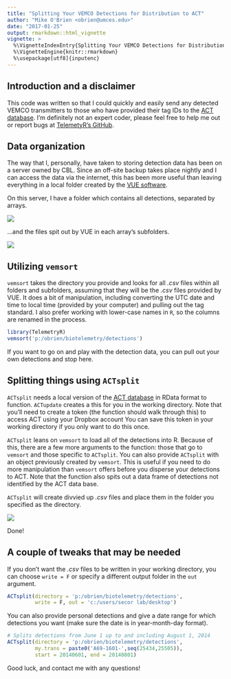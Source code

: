 ```yaml
---
title: "Splitting Your VEMCO Detections for Distribution to ACT"
author: "Mike O'Brien <obrien@umces.edu>"
date: "2017-01-25"
output: rmarkdown::html_vignette
vignette: >
  %\VignetteIndexEntry{Splitting Your VEMCO Detections for Distribution to ACT}
  %\VignetteEngine{knitr::rmarkdown}
  %\usepackage[utf8]{inputenc}
---
```



## Introduction and a disclaimer

This code was written so that I could quickly and easily send any detected VEMCO transmitters to those who have provided their tag IDs to the [ACT database](http://www.theactnetwork.com). I'm definitely not an expert coder, please feel free to help me out or report bugs at [TelemetyR's GitHub](https://github.com/mhpob/TelemetryR).


## Data organization

The way that I, personally, have taken to storing detection data has been on a server owned by CBL. Since an off-site backup takes place nightly and I can access the data via the internet, this has been more useful than leaving everything in a local folder created by the [VUE software](http://vemco.com/products/vue-software/).

On this server, I have a folder which contains all detections, separated by arrays.

![](folders.png)

...and the files spit out by VUE in each array's subfolders.

![](vuefiles.png)


## Utilizing `vemsort`

`vemsort` takes the directory you provide and looks for all *.csv* files within all folders and subfolders, assuming that they will be the *.csv* files provided by VUE. It does a bit of manipulation, including converting the UTC date and time to local time (provided by your computer) and pulling out the tag standard. I also prefer working with lower-case names in `R`, so the columns are renamed in the process.

```r
library(TelemetryR)
vemsort('p:/obrien/biotelemetry/detections')
```

If you want to go on and play with the detection data, you can pull out your own detections and stop here.


## Splitting things using `ACTsplit`

`ACTsplit` needs a local version of the [ACT database](http://www.theactnetwork.com) in RData format to function. `ACTupdate` creates a this for you in the working directory. Note that you'll need to create a token (the function should walk through this) to access ACT using your Dropbox account You can save this token in your working directory if you only want to do this once.

`ACTsplit` leans on `vemsort` to load all of the detections into R. Because of this, there are a few more arguments to the function: those that go to `vemsort` and those specific to `ACTsplit`. You can also provide `ACTsplit` with an object previously created by `vemsort`. This is useful if you need to do more manipulation than `vemsort` offers before you disperse your detections to ACT. Note that the function also spits out a data frame of detections not identified by the ACT data base.

`ACTsplit` will create divvied up *.csv* files and place them in the folder you specified as the directory.

![](final.png)

Done!

## A couple of tweaks that may be needed

If you don't want the *.csv* files to be written in your working directory, you can choose `write = F` or specify a different output folder in the `out` argument.

```r
ACTsplit(directory = 'p:/obrien/biotelemetry/detections',
         write = F, out = 'c:/users/secor lab/desktop')
```

You can also provide personal detections and give a date range for which detections you want (make sure the date is in year-month-day format).

```r
# Splits detections from June 1 up to and including August 1, 2014
ACTsplit(directory = 'p:/obrien/biotelemetry/detections',
         my.trans = paste0('A69-1601-',seq(25434,25505)),
         start = 20140601, end = 20140801)
```

Good luck, and contact me with any questions!